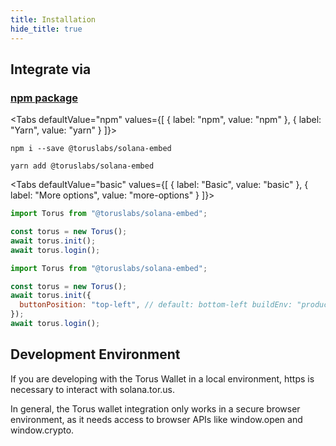 ```yaml
---
title: Installation
hide_title: true
---
```



## Integrate via

### [npm package](https://www.npmjs.com/package/@toruslabs/solana-embed)

<Tabs defaultValue="npm" values={[   { label: "npm", value: "npm" },   { label: "Yarn", value: "yarn" } ]}>

<TabItem value="npm">

```shell
npm i --save @toruslabs/solana-embed
```

</TabItem>

<TabItem value="yarn">

```shell
yarn add @toruslabs/solana-embed
```

</TabItem>

</Tabs>

<Tabs defaultValue="basic" values={[   { label: "Basic", value: "basic" },   { label: "More options", value: "more-options" } ]}>

<TabItem value="basic">

```js
import Torus from "@toruslabs/solana-embed";

const torus = new Torus();
await torus.init();
await torus.login();
```

</TabItem>

<TabItem value="more-options">

```js
import Torus from "@toruslabs/solana-embed";

const torus = new Torus();
await torus.init({
  buttonPosition: "top-left", // default: bottom-left buildEnv: "production", // default: production enableLogging: true, // default: false showTorusButton: false, // default: true
});
await torus.login();
```

</TabItem>

</Tabs>

## Development Environment

If you are developing with the Torus Wallet in a local environment, https is necessary to interact with solana.tor.us.

In general, the Torus wallet integration only works in a secure browser environment, as it needs access to browser APIs like window.open and
window.crypto.
